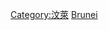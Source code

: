 {{catmore}}
{{Commonscat|Transport in Brunei}}

[[Category:汶萊|Category:汶萊]]
[[Category:亚洲各国交通|Brunei]]